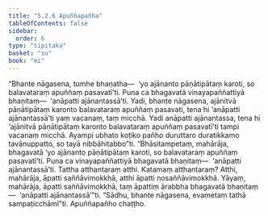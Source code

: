 ```yaml
---
title: "5.2.6 Apuññapañha"
tableOfContents: false
sidebar:
  order: 6
type: "tipitaka"
basket: "su"
book: "mi"
---
```



<DynamicBreadcrumb />

<Division number="135" book="mi">

<Paragraph number="732" book="mi">
“Bhante nāgasena, tumhe bhaṇatha—  ‘yo ajānanto pāṇātipātaṃ karoti, so balavataraṃ apuññaṃ pasavatī’ti. Puna ca bhagavatā vinayapaññattiyā bhaṇitaṃ—  ‘anāpatti ajānantassā’ti. Yadi, bhante nāgasena, ajānitvā pāṇātipātaṃ karonto balavataraṃ apuññaṃ pasavati, tena hi ‘anāpatti ajānantassā’ti yaṃ vacanaṃ, taṃ micchā. Yadi anāpatti ajānantassa, tena hi ‘ajānitvā pāṇātipātaṃ karonto balavataraṃ apuññaṃ pasavatī’ti tampi vacanaṃ micchā. Ayampi ubhato koṭiko pañho duruttaro duratikkamo tavānuppatto, so tayā nibbāhitabbo”ti.
</Paragraph>

<Paragraph number="733" book="mi">
“Bhāsitampetaṃ, mahārāja, bhagavatā ‘yo ajānanto pāṇātipātaṃ karoti, so balavataraṃ apuññaṃ pasavatī’ti. Puna ca vinayapaññattiyā bhagavatā bhaṇitaṃ—  ‘anāpatti ajānantassā’ti. Tattha atthantaraṃ atthi. Katamaṃ atthantaraṃ? Atthi, mahārāja, āpatti saññāvimokkhā, atthi āpatti nosaññāvimokkhā. Yāyaṃ, mahārāja, āpatti saññāvimokkhā, taṃ āpattiṃ ārabbha bhagavatā bhaṇitaṃ—  ‘anāpatti ajānantassā’”ti. “Sādhu, bhante nāgasena, evametaṃ tathā sampaṭicchāmī”ti.

</Paragraph>
</Division>

<Paragraph number="734" type="center" book="mi">
Apuññapañho chaṭṭho.
</Paragraph>
